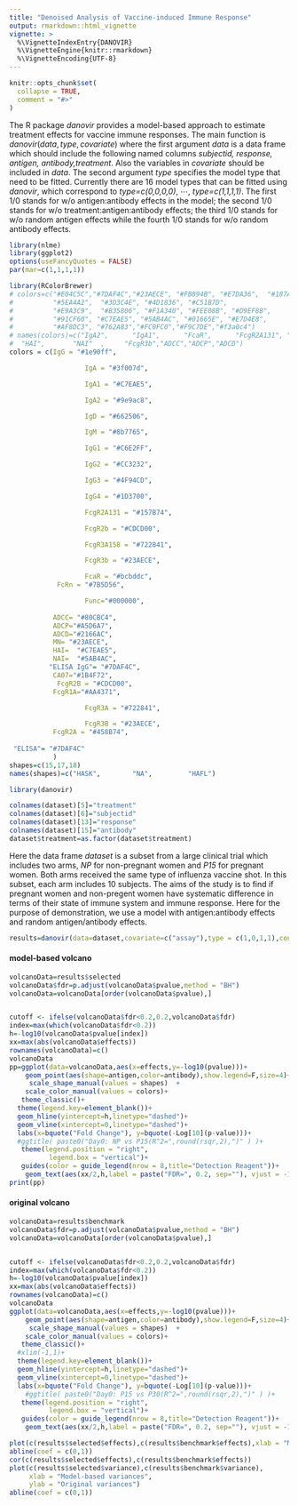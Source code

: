 ```yaml
---
title: "Denoised Analysis of Vaccine-induced Immune Response"
output: rmarkdown::html_vignette
vignette: >
  %\VignetteIndexEntry{DANOVIR}
  %\VignetteEngine{knitr::rmarkdown}
  %\VignetteEncoding{UTF-8}
---
```


```r
knitr::opts_chunk$set(
  collapse = TRUE,
  comment = "#>"
)
```

The R package *danovir* provides a model-based approach to estimate treatment effects for vaccine immune responses. The main function is $danovir (data,type,covariate)$ where the first argument  *data* is a data frame which should include the following named columns *subjectid, response, antigen, antibody,treatment*. Also the variables in *covariate* should be included in *data*. The second argument *type* specifies the model type that need to be fitted.  Currently there are 16 model types that can be fitted using *danovir*, which correspond to *type=c(0,0,0,0)*, $\cdots$,   *type=c(1,1,1,1)*. The first 1/0 stands for w/o antigen:antibody effects in the model; the second 1/0 stands for w/o treatment:antigen:antibody effects; the third 1/0 stands for w/o random antigen effects while the fourth 1/0 stands for w/o random antibody effects.  

```r
library(nlme)
library(ggplot2)
options(useFancyQuotes = FALSE)
par(mar=c(1,1,1,1))
```

```r
library(RColorBrewer)
# colors=c("#E04C5C","#7DAF4C","#23AECE", "#FB894B", "#E7DA36",  "#187A51",
#          "#5EA4A2",  "#3D3C4E", "#4D1836", "#C51B7D",
#          "#E9A3C9",  "#B35806", "#F1A340", "#FEE08B", "#D9EF8B",
#          "#91CF60", "#C7EAE5", "#5AB4AC", "#01665E", "#E7D4E8",
#          "#AF8DC3", "#762A83","#FC0FC0","#F9C7DE","#f3a0c4")
# names(colors)=c("IgA2",      "IgA1",      "FcaR",      "FcgR2A131", "FcgR3A158", "IgG" ,      "ELISA IgG", "IgG4",      "IgG2",      "IgA"  ,     "IgG3"  ,    "IgM"    ,   "FcgR1A"  ,  "MN"    ,    "FcgR2b"  ,  "IgG1" ,
#  "HAI",       "NAI"  ,     "FcgR3b","ADCC","ADCP","ADCD")
colors = c(IgG = "#1e90ff",

                   IgA = "#3f007d",

                   IgA1 = "#C7EAE5",

                   IgA2 = "#9e9ac8",

                   IgD = "#662506",

                   IgM = "#8b7765",

                   IgG1 = "#C6E2FF",

                   IgG2 = "#CC3232",

                   IgG3 = "#4F94CD",

                   IgG4 = "#1D3700",

                   FcgR2A131 = "#157B74",

                   FcgR2b = "#CDCD00",

                   FcgR3A158 = "#722841",

                   FcgR3b = "#23AECE",

                   FcaR = "#bcbddc",
            FcRn = "#7B5D56",

                   Func="#000000",
           
           ADCC= "#80CBC4",
           ADCP="#A5D6A7",
           ADCD="#2166AC",
           MN= "#23AECE",
           HAI=  "#C7EAE5",
           NAI=  "#5AB4AC",
          "ELISA IgG"= "#7DAF4C",
           CA07="#1B4F72",
            FcgR2B = "#CDCD00",
           FcgR1A="#AA4371",

                   FcgR3A = "#722841",

                   FcgR3B = "#23AECE",
           FcgR2A = "#458B74",
          
 "ELISA"= "#7DAF4C"
           )
shapes=c(15,17,18)
names(shapes)=c("HASK",        "NA",         "HAFL")
```



```r
library(danovir)
```


```r
colnames(dataset)[5]="treatment"
colnames(dataset)[6]="subjectid"
colnames(dataset)[13]="response"
colnames(dataset)[15]="antibody"
dataset$treatment=as.factor(dataset$treatment)
```

Here the data frame *dataset* is a subset from a large clinical trial which includes two arms,  *NP* for non-pregnant women and *P15* for pregnant women. Both arms received the same type of influenza vaccine shot. In this subset, each arm includes 10 subjects. The aims of the study is to find if pregnant women and non-pregent women have systematic difference in terms of  their state of immune system and immune response. Here for the purpose of demonstration, we use a model with antigen:antibody effects and random antigen/antibody effects.  

```r
results=danovir(data=dataset,covariate=c("assay"),type = c(1,0,1,1),control = control)
```



#### model-based volcano

```r
volcanoData=results$selected
volcanoData$fdr=p.adjust(volcanoData$pvalue,method = "BH")
volcanoData=volcanoData[order(volcanoData$pvalue),]


cutoff <- ifelse(volcanoData$fdr<0.2,0.2,volcanoData$fdr)
index=max(which(volcanoData$fdr<0.2))
h=-log10(volcanoData$pvalue[index])
xx=max(abs(volcanoData$effects))
rownames(volcanoData)=c()
volcanoData
pp=ggplot(data=volcanoData,aes(x=effects,y=-log10(pvalue)))+
    geom_point(aes(shape=antigen,color=antibody),show.legend=F,size=4)+
     scale_shape_manual(values = shapes)  +
    scale_color_manual(values = colors)+
   theme_classic()+
  theme(legend.key=element_blank())+
  geom_hline(yintercept=h,linetype="dashed")+
  geom_vline(xintercept=0,linetype="dashed")+
  labs(x=bquote("Fold Change"), y=bquote(-Log[10](p-value)))+
  #ggtitle( paste0("Day0: NP vs P15(R^2=",round(rsqr,2),")" ) )+
   theme(legend.position = "right",
          legend.box = "vertical")+
   guides(color = guide_legend(nrow = 8,title="Detection Reagent"))+
    geom_text(aes(xx/2,h,label = paste("FDR=", 0.2, sep=""), vjust = -1),show.legend = FALSE)
print(pp)
```


#### original volcano

```r
volcanoData=results$benchmark
volcanoData$fdr=p.adjust(volcanoData$pvalue,method = "BH")
volcanoData=volcanoData[order(volcanoData$pvalue),]


cutoff <- ifelse(volcanoData$fdr<0.2,0.2,volcanoData$fdr)
index=max(which(volcanoData$fdr<0.2))
h=-log10(volcanoData$pvalue[index])
xx=max(abs(volcanoData$effects))
rownames(volcanoData)=c()
volcanoData
ggplot(data=volcanoData,aes(x=effects,y=-log10(pvalue)))+
    geom_point(aes(shape=antigen,color=antibody),show.legend=F,size=4)+
     scale_shape_manual(values = shapes)  +
    scale_color_manual(values = colors)+
   theme_classic()+
  #xlim(-1,1)+
  theme(legend.key=element_blank())+
  geom_hline(yintercept=h,linetype="dashed")+
  geom_vline(xintercept=0,linetype="dashed")+
  labs(x=bquote("Fold Change"), y=bquote(-Log[10](p-value)))+
    #ggtitle( paste0("Day0: P15 vs P30(R^2=",round(rsqr,2),")" ) )+
   theme(legend.position = "right",
          legend.box = "vertical")+
   guides(color = guide_legend(nrow = 8,title="Detection Reagent"))+
    geom_text(aes(xx/2,h,label = paste("FDR=", 0.2, sep=""), vjust = -1),show.legend = FALSE)
```


```r
plot(c(results$selected$effects),c(results$benchmark$effects),xlab = "Model-based effects",ylab = "Original effects")
abline(coef = c(0,1))
cor(c(results$selected$effects),c(results$benchmark$effects))
plot(c(results$selected$variance),c(results$benchmark$variance),
     xlab = "Model-based variances",
     ylab = "Original variances")
abline(coef = c(0,1))
```

